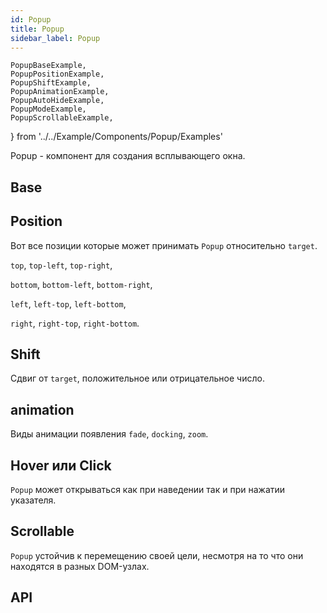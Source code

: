 ```yaml
---
id: Popup
title: Popup
sidebar_label: Popup
---
```

    PopupBaseExample,
    PopupPositionExample,
    PopupShiftExample,
	PopupAnimationExample,
    PopupAutoHideExample,
    PopupModeExample,
    PopupScrollableExample,
} from '../../Example/Components/Popup/Examples'

Popup - компонент для создания всплывающего окна.

## Base

<PopupBaseExample />

## Position

Вот все позиции которые может принимать `Popup` относительно `target`.

`top`, `top-left`, `top-right`,

`bottom`, `bottom-left`, `bottom-right`,

`left`, `left-top`, `left-bottom`,

`right`, `right-top`, `right-bottom`.

<PopupPositionExample />

## Shift

Сдвиг от `target`, положительное или отрицательное число.

<PopupShiftExample />

## animation

Виды анимации появления `fade`, `docking`, `zoom`.

<PopupAnimationExample />

## Hover или Click

`Popup` может открываться как при наведении так и при нажатии указателя.

<PopupModeExample />

## Scrollable

`Popup` устойчив к перемещению своей цели, несмотря на то что они находятся в разных DOM-узлах.

<PopupScrollableExample />

## API

<ApiDoc name='Popup' />